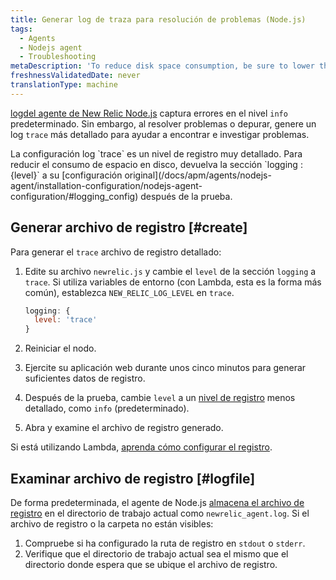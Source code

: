 ```yaml
---
title: Generar log de traza para resolución de problemas (Node.js)
tags:
  - Agents
  - Nodejs agent
  - Troubleshooting
metaDescription: 'To reduce disk space consumption, be sure to lower the ''trace'' log level after generating a troubleshooting log for your New Relic Node.js agent.'
freshnessValidatedDate: never
translationType: machine
---
```


[logdel agente de New Relic Node.js](/docs/apm/agents/nodejs-agent/installation-configuration/nodejs-agent-configuration/#logging_config) captura errores en el nivel `info` predeterminado. Sin embargo, al resolver problemas o depurar, genere un log `trace` más detallado para ayudar a encontrar e investigar problemas.

<Callout variant="important">
  La configuración log `trace` es un nivel de registro muy detallado. Para reducir el consumo de espacio en disco, devuelva la sección `logging : {level}` a su [configuración original](/docs/apm/agents/nodejs-agent/installation-configuration/nodejs-agent-configuration/#logging_config) después de la prueba.
</Callout>

## Generar archivo de registro [#create]

Para generar el `trace` archivo de registro detallado:

1. Edite su archivo `newrelic.js` y cambie el `level` de la sección `logging` a `trace`. Si utiliza variables de entorno (con Lambda, esta es la forma más común), establezca `NEW_RELIC_LOG_LEVEL` en `trace`.

   ```js
   logging: {
     level: 'trace'
   }
   ```

2. Reiniciar el nodo.

3. Ejercite su aplicación web durante unos cinco minutos para generar suficientes datos de registro.

4. Después de la prueba, cambie `level` a un [nivel de registro](/docs/apm/agents/nodejs-agent/installation-configuration/nodejs-agent-configuration/#log_level) menos detallado, como `info` (predeterminado).

5. Abra y examine el archivo de registro generado.

Si está utilizando Lambda, [aprenda cómo configurar el registro](/docs/serverless-function-monitoring/aws-lambda-monitoring/troubleshooting/troubleshoot-enabling-serverless-monitoring-aws-lambda/#attach-logs).

## Examinar archivo de registro [#logfile]

De forma predeterminada, el agente de Node.js [almacena el archivo de registro](/docs/apm/agents/nodejs-agent/installation-configuration/nodejs-agent-configuration/#log) en el directorio de trabajo actual como `newrelic_agent.log`. Si el archivo de registro o la carpeta no están visibles:

1. Compruebe si ha configurado la ruta de registro en `stdout` o `stderr`.
2. Verifique que el directorio de trabajo actual sea el mismo que el directorio donde espera que se ubique el archivo de registro.